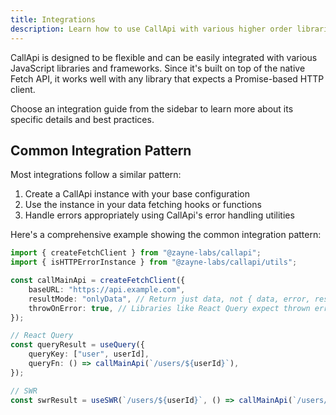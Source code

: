 ```yaml
---
title: Integrations
description: Learn how to use CallApi with various higher order libraries and frameworks
---
```


CallApi is designed to be flexible and can be easily integrated with various JavaScript libraries and frameworks. Since it's built on top of the native Fetch API, it works well with any library that expects a Promise-based HTTP client.

<Callout type="info">
	Choose an integration guide from the sidebar to learn more about its specific details and best
	practices.
</Callout>

## Common Integration Pattern

Most integrations follow a similar pattern:

1. Create a CallApi instance with your base configuration
2. Use the instance in your data fetching hooks or functions
3. Handle errors appropriately using CallApi's error handling utilities

Here's a comprehensive example showing the common integration pattern:

```ts title="example.ts"
import { createFetchClient } from "@zayne-labs/callapi";
import { isHTTPErrorInstance } from "@zayne-labs/callapi/utils";

const callMainApi = createFetchClient({
	baseURL: "https://api.example.com",
	resultMode: "onlyData", // Return just data, not { data, error, response }
	throwOnError: true, // Libraries like React Query expect thrown errors
});

// React Query
const queryResult = useQuery({
	queryKey: ["user", userId],
	queryFn: () => callMainApi(`/users/${userId}`),
});

// SWR
const swrResult = useSWR(`/users/${userId}`, () => callMainApi(`/users/${userId}`));
```

